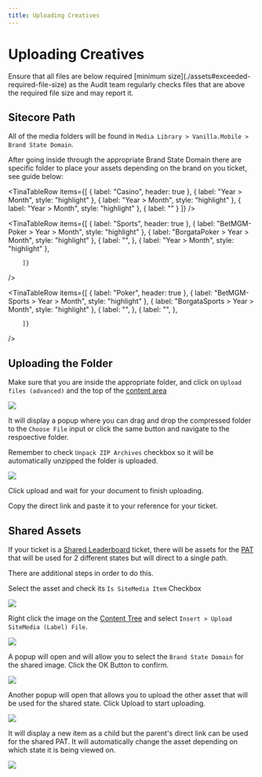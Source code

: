 ```yaml
---
title: Uploading Creatives
---
```


# Uploading Creatives

<Admonition type="tip" title="File Sizes">
  Ensure that all files are below required [minimum size](./assets#exceeded-required-file-size) as the Audit team regularly checks files that are above the required file size and may report it.
</Admonition>

## Sitecore Path

All of the media folders will be found in `Media Library > Vanilla.Mobile > Brand State Domain`.

After going inside through the appropriate Brand State Domain there are specific folder to place your assets depending on the brand on you ticket, see guide below:

<TinaTable>
  <TinaTableRow
    items={[
      { label: "", header: true },
      { label: "BetMGM", header: true },
      { label: "Borgata", header: true },
      { label: "PartyCasino", header: true },
      { label: "partypoker", header: true }
    ]}
  />

  <TinaTableRow
    items={[
      { label: "Casino", header: true },
      { label: "Year > Month", style: "highlight" },
      { label: "Year > Month", style: "highlight" },
      { label: "Year > Month", style: "highlight" },
      { label: "" }
    ]}
  />

  <TinaTableRow
    items={[
            {
                label: "Sports",
                header: true
            },
            {
                label: "BetMGM-Poker > Year > Month",
                style: "highlight"
            },
            {
                label: "BorgataPoker > Year > Month",
                style: "highlight"
            },
            {
                label: "",
            },
            {
                label: "Year > Month",
                style: "highlight"
            },
            
        ]}
  />

  <TinaTableRow
    items={[
            {
                label: "Poker",
                header: true
            },
            {
                label: "BetMGM-Sports > Year > Month",
                style: "highlight"
            },
            {
                label: "BorgataSports > Year > Month",
                style: "highlight"
            },
            {
                label: "",
            },
            {
                label: "",
            },
            
        ]}
  />
</TinaTable>

## Uploading the Folder

Make sure that you are inside the appropriate folder, and click on `Upload files (advanced)` and the top of the [content area](https://doc.sitecore.com/xp/en/users/100/sitecore-experience-platform/the-content-editor.html#:~\:text=contains%20no%20subitems.-,The%20content%20area,-The%20content%20area)

<img className="my-3" src="/img/builds/assets/upload-upload-btn.png" />

It will display a popup where you can drag and drop the compressed folder to the `Choose File` input or click the same button and navigate to the respoective folder.

Remember to check `Unpack ZIP Archives` checkbox so it will be automatically unzipped the folder is uploaded.

<img className="my-3 w-1/2 max-w-md" src="/img/builds/assets/upload-dialog.png" />

Click upload and wait for your document to finish uploading.

Copy the direct link and paste it to your reference for your ticket.

## Shared Assets

If your ticket is a [Shared Leaderboard](#) ticket, there will be assets for the [PAT](#) that will be used for 2 different states but will direct to a single path.

There are additional steps in order to do this.

Select the asset and check its `Is SiteMedia Item` Checkbox

<img className="my-3 max-w-lg" src="/img/builds/assets/asset-shared.png" />

Right click the image on the [Content Tree](https://doc.sitecore.com/xp/en/users/100/sitecore-experience-platform/the-content-editor.html#:~\:text=something%20like%20this%3A-,The%20content%20tree,-One%20of%20the) and select `Insert > Upload SiteMedia (Label) File`.

<img className="my-3 max-w-lg" src="/img/builds/assets/asset-upload-shared.png" />

A popup will open and will allow you to select the `Brand State Domain` for the shared image. Click the OK Button to confirm.

<img className="my-3 max-w-lg" src="/img/builds/assets/shared-select-state.png" />

Another popup will open that allows you to upload the other asset that will be used for the shared state. Click Upload to start uploading.

<img className="my-3 max-w-lg" src="/img/builds/assets/shared-to-upload.png" />

It will display a new item as a child but the parent's direct link can be used for the shared PAT. It will automatically change the asset depending on which state it is being viewed on.

<img className="my-3 w-1/2 max-w-sm" src="/img/builds/assets/shared-uploaded.png" />
